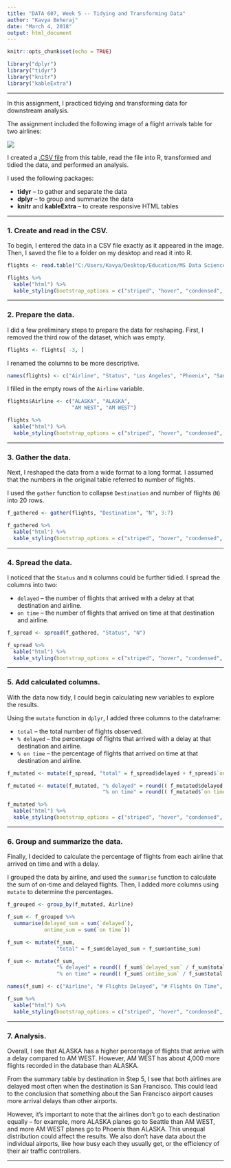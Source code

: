 ```yaml
---
title: "DATA 607, Week 5 -- Tidying and Transforming Data"
author: "Kavya Beheraj"
date: "March 4, 2018"
output: html_document
---
```


```r
knitr::opts_chunk$set(echo = TRUE)

library("dplyr")
library("tidyr")
library("knitr")
library("kableExtra")

```

****

In this assignment, I practiced tidying and transforming data for downstream analysis.

The assignment included the following image of a flight arrivals table for two airlines:

![](C:/Users/Kavya/Desktop/Education/MS Data Science/DATA 607 - Data Acquisition and Management/Assignments/Assignment 05/assignment05_table.png)

I created a [.CSV file](https://github.com/koffeeya/msds/blob/master/DATA%20607%20-%20Data%20Acquisition%20and%20Management/Assignments/Assignment%2005/flightdelays.csv) from this table, read the file into R, transformed and tidied the data, and performed an analysis.

I used the following packages:

* **tidyr** -- to gather and separate the data
* **dplyr** -- to group and summarize the data
* **knitr** and **kableExtra** -- to create responsive HTML tables

****

### **1. Create and read in the CSV.**

To begin, I entered the data in a CSV file exactly as it appeared in the image. Then, I saved the file to a folder on my desktop and read it into R.

```r
flights <- read.table("C:/Users/Kavya/Desktop/Education/MS Data Science/DATA 607 - Data Acquisition and Management/Assignments/Assignment 05/flightdelays.csv",sep = ",", fill = TRUE, header = TRUE)

flights %>% 
  kable("html") %>% 
  kable_styling(bootstrap_options = c("striped", "hover", "condensed", "responsive"))

```

****

### **2. Prepare the data.**

I did a few preliminary steps to prepare the data for reshaping. First, I removed the third row of the dataset, which was empty.

```r
flights <- flights[ -3, ]
```

I renamed the columns to be more descriptive.

```r
names(flights) <- c("Airline", "Status", "Los Angeles", "Phoenix", "San Diego", "San Francisco", "Seattle")
```

I filled in the empty rows of the `Airline` variable.

```r
flights$Airline <- c("ALASKA", "ALASKA", 
                     "AM WEST", "AM WEST")

flights %>% 
  kable("html") %>% 
  kable_styling(bootstrap_options = c("striped", "hover", "condensed", "responsive"))
```


****

### **3. Gather the data.**

Next, I reshaped the data from a wide format to a long format. I assumed that the numbers in the original table referred to number of flights. 

I used the `gather` function to collapse `Destination` and number of flights (`N`) into 20 rows.

```r

f_gathered <- gather(flights, "Destination", "N", 3:7)

f_gathered %>% 
  kable("html") %>% 
  kable_styling(bootstrap_options = c("striped", "hover", "condensed", "responsive"))

```

****

### **4. Spread the data.**

I noticed that the `Status` and `N` columns could be further tidied. I spread the columns into two: 

* `delayed` -- the number of flights that arrived with a delay at that destination and airline.
* `on time` -- the number of flights that arrived on time at that destination and airline.

```r

f_spread <- spread(f_gathered, "Status", "N")

f_spread %>% 
  kable("html") %>% 
  kable_styling(bootstrap_options = c("striped", "hover", "condensed", "responsive"))

```

****

### **5. Add calculated columns.**

With the data now tidy, I could begin calculating new variables to explore the results.

Using the `mutate` function in `dplyr`, I added three columns to the dataframe:

* `total` -- the total number of flights observed.
* `% delayed` -- the percentage of flights that arrived with a delay at that destination and airline.
* `% on time` -- the percentage of flights that arrived on time at that destination and airline.


```r

f_mutated <- mutate(f_spread, "total" = f_spread$delayed + f_spread$`on time`)

f_mutated <- mutate(f_mutated, "% delayed" = round(( f_mutated$delayed / f_mutated$total ) * 100, 2), 
                               "% on time" = round(( f_mutated$`on time` / f_mutated$total ) * 100, 2) )

f_mutated %>% 
  kable("html") %>% 
  kable_styling(bootstrap_options = c("striped", "hover", "condensed", "responsive"))

```

****

### **6. Group and summarize the data.**

Finally, I decided to calculate the percentage of flights from each airline that arrived on time and with a delay. 

I grouped the data by airline, and used the `summarise` function to calculate the sum of on-time and delayed flights. Then, I added more columns using `mutate` to determine the percentages.

```r

f_grouped <- group_by(f_mutated, Airline)

f_sum <- f_grouped %>% 
  summarise(delayed_sum = sum(`delayed`), 
            ontime_sum = sum(`on time`))

f_sum <- mutate(f_sum, 
                "total" = f_sum$delayed_sum + f_sum$ontime_sum)

f_sum <- mutate(f_sum, 
                "% delayed" = round(( f_sum$`delayed_sum` / f_sum$total ) * 100, 2),
                "% on time" = round(( f_sum$`ontime_sum` / f_sum$total ) * 100, 2) )

names(f_sum) <- c("Airline", "# Flights Delayed", "# Flights On Time", "Total # Flights", "% Flights Delayed", "% Flights on Time")

f_sum %>% 
  kable("html") %>% 
  kable_styling(bootstrap_options = c("striped", "hover", "condensed", "responsive"))

```

****

### **7. Analysis.**

Overall, I see that ALASKA has a higher percentage of flights that arrive with a delay compared to AM WEST. However, AM WEST has about 4,000 more flights recorded in the database than ALASKA. 

From the summary table by destination in Step 5, I see that both airlines are delayed most often when the destination is San Francisco. This could lead to the conclusion that something about the San Francisco airport causes more arrival delays than other airports.

However, it's important to note that the airlines don't go to each destination equally -- for example, more ALASKA planes go to Seattle than AM WEST, and more AM WEST planes go to Phoenix than ALASKA. This unequal distribution could affect the results. We also don't have data about the individual airports, like how busy each they usually get, or the efficiency of their air traffic controllers.

****



